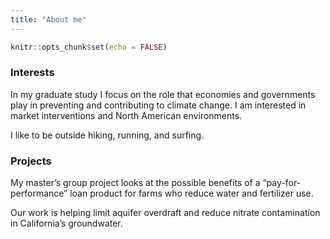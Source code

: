 ```yaml
---
title: "About me"
---
```


```r
knitr::opts_chunk$set(echo = FALSE)
```

### Interests

In my graduate study I focus on the role that economies and governments play in preventing and contributing to climate change. I am interested in market interventions and North American environments. 

I like to be outside hiking, running, and surfing. 

### Projects

My master's group project looks at the possible benefits of a "pay-for-performance" loan product for farms who reduce water and fertilizer use. 

Our work is helping limit aquifer overdraft and reduce nitrate contamination in California's groundwater.
